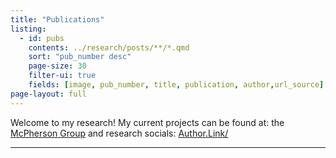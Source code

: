 ```yaml
---
title: "Publications"
listing:
  - id: pubs
    contents: ../research/posts/**/*.qmd
    sort: "pub_number desc"
    page-size: 30
    filter-ui: true
    fields: [image, pub_number, title, publication, author,url_source]
page-layout: full
---
```


Welcome to my research! My current projects can be found at: 
the [McPherson Group](https://mcphersongroup.github.io/) and research socials: [Author.Link/](https://author.link/JacobKMcPherson)

<hr>

:::{#pubs}
:::

